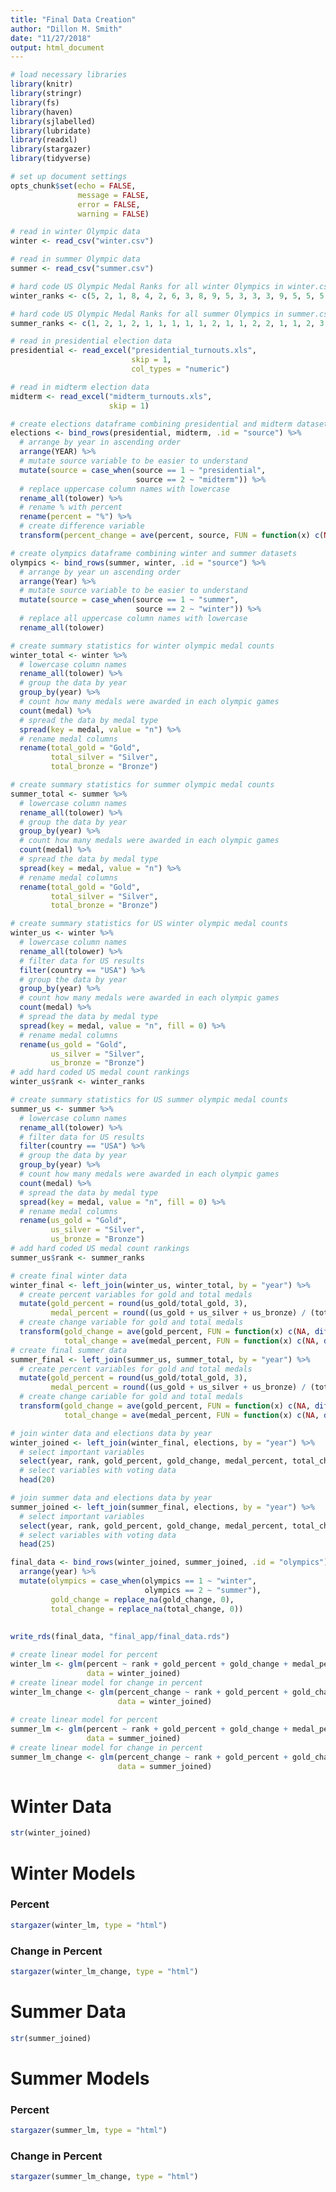 ```yaml
---
title: "Final Data Creation"
author: "Dillon M. Smith"
date: "11/27/2018"
output: html_document
---
```


```r
# load necessary libraries
library(knitr)
library(stringr)
library(fs)
library(haven)
library(sjlabelled)
library(lubridate)
library(readxl)
library(stargazer)
library(tidyverse)

# set up document settings
opts_chunk$set(echo = FALSE,
               message = FALSE,
               error = FALSE,
               warning = FALSE)
```

```r
# read in winter Olympic data
winter <- read_csv("winter.csv")

# read in summer Olympic data
summer <- read_csv("summer.csv")

# hard code US Olympic Medal Ranks for all winter Olympics in winter.csv
winter_ranks <- c(5, 2, 1, 8, 4, 2, 6, 3, 8, 9, 5, 3, 3, 3, 9, 5, 5, 5, 3, 2, 3, 4)

# hard code US Olympic Medal Ranks for all summer Olympics in summer.csv
summer_ranks <- c(1, 2, 1, 2, 1, 1, 1, 1, 1, 2, 1, 1, 2, 2, 1, 1, 2, 3, 1, 3, 2, 1, 1, 1, 2, 1)

# read in presidential election data
presidential <- read_excel("presidential_turnouts.xls", 
                           skip = 1,
                           col_types = "numeric")

# read in midterm election data
midterm <- read_excel("midterm_turnouts.xls",
                      skip = 1)
```

```r
# create elections dataframe combining presidential and midterm datasets
elections <- bind_rows(presidential, midterm, .id = "source") %>% 
  # arrange by year in ascending order
  arrange(YEAR) %>% 
  # mutate source variable to be easier to understand
  mutate(source = case_when(source == 1 ~ "presidential",
                            source == 2 ~ "midterm")) %>%
  # replace uppercase column names with lowercase
  rename_all(tolower) %>% 
  # rename % with percent
  rename(percent = "%") %>% 
  # create difference variable
  transform(percent_change = ave(percent, source, FUN = function(x) c(NA, diff(x))))

# create olympics dataframe combining winter and summer datasets
olympics <- bind_rows(summer, winter, .id = "source") %>% 
  # arrange by year un ascending order
  arrange(Year) %>% 
  # mutate source variable to be easier to understand
  mutate(source = case_when(source == 1 ~ "summer",
                            source == 2 ~ "winter")) %>% 
  # replace all uppercase column names with lowercase
  rename_all(tolower)

# create summary statistics for winter olympic medal counts
winter_total <- winter %>% 
  # lowercase column names
  rename_all(tolower) %>% 
  # group the data by year
  group_by(year) %>% 
  # count how many medals were awarded in each olympic games
  count(medal) %>% 
  # spread the data by medal type
  spread(key = medal, value = "n") %>% 
  # rename medal columns
  rename(total_gold = "Gold",
         total_silver = "Silver",
         total_bronze = "Bronze")

# create summary statistics for summer olympic medal counts
summer_total <- summer %>% 
  # lowercase column names
  rename_all(tolower) %>% 
  # group the data by year
  group_by(year) %>% 
  # count how many medals were awarded in each olympic games
  count(medal) %>% 
  # spread the data by medal type
  spread(key = medal, value = "n") %>% 
  # rename medal columns
  rename(total_gold = "Gold",
         total_silver = "Silver",
         total_bronze = "Bronze")

# create summary statistics for US winter olympic medal counts
winter_us <- winter %>% 
  # lowercase column names
  rename_all(tolower) %>% 
  # filter data for US results
  filter(country == "USA") %>% 
  # group the data by year
  group_by(year) %>% 
  # count how many medals were awarded in each olympic games
  count(medal) %>% 
  # spread the data by medal type
  spread(key = medal, value = "n", fill = 0) %>% 
  # rename medal columns
  rename(us_gold = "Gold",
         us_silver = "Silver",
         us_bronze = "Bronze")
# add hard coded US medal count rankings
winter_us$rank <- winter_ranks

# create summary statistics for US summer olympic medal counts
summer_us <- summer %>% 
  # lowercase column names
  rename_all(tolower) %>% 
  # filter data for US results
  filter(country == "USA") %>% 
  # group the data by year
  group_by(year) %>% 
  # count how many medals were awarded in each olympic games
  count(medal) %>% 
  # spread the data by medal type
  spread(key = medal, value = "n", fill = 0) %>% 
  # rename medal columns
  rename(us_gold = "Gold",
         us_silver = "Silver",
         us_bronze = "Bronze")
# add hard coded US medal count rankings
summer_us$rank <- summer_ranks
```

```r
# create final winter data
winter_final <- left_join(winter_us, winter_total, by = "year") %>% 
  # create percent variables for gold and total medals
  mutate(gold_percent = round(us_gold/total_gold, 3),
         medal_percent = round((us_gold + us_silver + us_bronze) / (total_gold + total_silver + total_bronze), 3)) %>% 
  # create change variable for gold and total medals
  transform(gold_change = ave(gold_percent, FUN = function(x) c(NA, diff(x))),
            total_change = ave(medal_percent, FUN = function(x) c(NA, diff(x))))
# create final summer data
summer_final <- left_join(summer_us, summer_total, by = "year") %>% 
  # create percent variables for gold and total medals
  mutate(gold_percent = round(us_gold/total_gold, 3),
         medal_percent = round((us_gold + us_silver + us_bronze) / (total_gold + total_silver + total_bronze), 3)) %>% 
  # create change cariable for gold and total medals
  transform(gold_change = ave(gold_percent, FUN = function(x) c(NA, diff(x))),
            total_change = ave(medal_percent, FUN = function(x) c(NA, diff(x))))

# join winter data and elections data by year
winter_joined <- left_join(winter_final, elections, by = "year") %>% 
  # select important variables
  select(year, rank, gold_percent, gold_change, medal_percent, total_change, source, percent, percent_change) %>% 
  # select variables with voting data
  head(20)

# join summer data and elections data by year
summer_joined <- left_join(summer_final, elections, by = "year") %>% 
  # select important variables
  select(year, rank, gold_percent, gold_change, medal_percent, total_change, source, percent, percent_change) %>% 
  # select variables with voting data 
  head(25)

final_data <- bind_rows(winter_joined, summer_joined, .id = "olympics") %>% 
  arrange(year) %>% 
  mutate(olympics = case_when(olympics == 1 ~ "winter",
                              olympics == 2 ~ "summer"),
         gold_change = replace_na(gold_change, 0),
         total_change = replace_na(total_change, 0))
  
  
write_rds(final_data, "final_app/final_data.rds")
```

```r
# create linear model for percent
winter_lm <- glm(percent ~ rank + gold_percent + gold_change + medal_percent + total_change, 
                 data = winter_joined)
# create linear model for change in percent 
winter_lm_change <- glm(percent_change ~ rank + gold_percent + gold_change + medal_percent + total_change, 
                        data = winter_joined)
 
# create linear model for percent 
summer_lm <- glm(percent ~ rank + gold_percent + gold_change + medal_percent + total_change, 
                 data = summer_joined)
# create linear model for change in percent 
summer_lm_change <- glm(percent_change ~ rank + gold_percent + gold_change + medal_percent + total_change, 
                        data = summer_joined)
```

# Winter Data

```r
str(winter_joined)
```

# Winter Models

### Percent

```r
stargazer(winter_lm, type = "html")
```

### Change in Percent

```r
stargazer(winter_lm_change, type = "html")
```

# Summer Data

```r
str(summer_joined)
```

# Summer Models

### Percent

```r
stargazer(summer_lm, type = "html")
```

### Change in Percent

```r
stargazer(summer_lm_change, type = "html")
```
